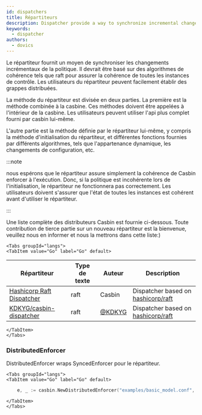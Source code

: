 ```yaml
---
id: dispatchers
title: Répartiteurs
description: Dispatcher provide a way to synchronize incremental changes of policy
keywords:
  - dispatcher
authors:
  - dovics
---
```




Le répartiteur fournit un moyen de synchroniser les changements incrémentaux de la politique. Il devrait être basé sur des algorithmes de cohérence tels que raft pour assurer la cohérence de toutes les instances de contrôle. Les utilisateurs du répartiteur peuvent facilement établir des grappes distribuées.

La méthode du répartiteur est divisée en deux parties. La première est la méthode combinée à la casbine. Ces méthodes doivent être appelées à l'intérieur de la casbine. Les utilisateurs peuvent utiliser l'api plus complet fourni par casbin lui-même.

L'autre partie est la méthode définie par le répartiteur lui-même, y compris la méthode d'initialisation du répartiteur, et différentes fonctions fournies par différents algorithmes, tels que l'appartenance dynamique, les changements de configuration, etc.

:::note

nous espérons que le répartiteur assure simplement la cohérence de Casbin enforcer à l'exécution. Donc, si la politique est incohérente lors de l'initialisation, le répartiteur ne fonctionnera pas correctement. Les utilisateurs doivent s'assurer que l'état de toutes les instances est cohérent avant d'utiliser le répartiteur.

:::

Une liste complète des distributeurs Casbin est fournie ci-dessous. Toute contribution de tierce partie sur un nouveau répartiteur est la bienvenue, veuillez nous en informer et nous la mettrons dans cette liste:)

```mdx-code-block
<Tabs groupId="langs">
<TabItem value="Go" label="Go" default>
```

| Répartiteur                                                             | Type de texte | Auteur                             | Description                                                             |
| ----------------------------------------------------------------------- | ------------- | ---------------------------------- | ----------------------------------------------------------------------- |
| [Hashicorp Raft Dispatcher](https://github.com/casbin/hraft-dispatcher) | raft          | Casbin                             | Dispatcher based on [hashicorp/raft](https://github.com/hashicorp/raft) |
| [KDKYG/casbin-dispatcher](https://github.com/KDKYG/casbin-dispatcher)   | raft          | [@KDKYG](https://github.com/KDKYG) | Dispatcher based on [hashicorp/raft](https://github.com/hashicorp/raft) |

```mdx-code-block
</TabItem>
</Tabs>
```

### DistributedEnforcer

DistributedEnforcer wraps SyncedEnforcer pour le répartiteur.

```mdx-code-block
<Tabs groupId="langs">
<TabItem value="Go" label="Go" default>
```

```go
    e, _ := casbin.NewDistributedEnforcer("examples/basic_model.conf", "examples/basic_policy.csv")
```

```mdx-code-block
</TabItem>
</Tabs>
```


